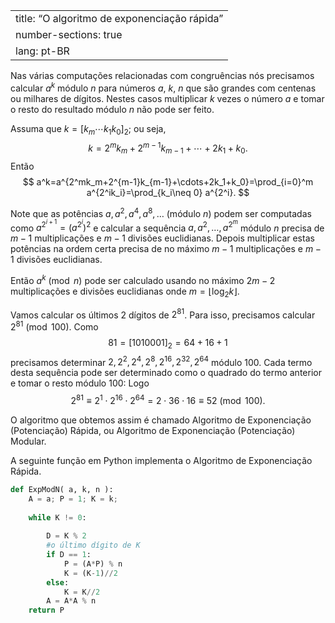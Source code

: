 
---
title: "O algoritmo de exponenciação rápida"
number-sections: true
lang: pt-BR
---

Nas várias computações relacionadas com congruências nós precisamos calcular $a^k$ módulo $n$ para números $a$, $k$, $n$ que são grandes com centenas ou milhares de dígitos. Nestes casos multiplicar $k$ vezes o número $a$ e  tomar o resto do resultado módulo $n$ não pode ser feito.

Assuma que $k=[k_m\cdots k_1k_0]_2$; ou seja,
$$
k=2^mk_m+2^{m-1}k_{m-1}+\cdots+2k_1+k_0.
$$
Então
$$
a^k=a^{2^mk_m+2^{m-1}k_{m-1}+\cdots+2k_1+k_0}=\prod_{i=0}^m a^{2^ik_i}=\prod_{k_i\neq 0} a^{2^i}.
$$

Note que as potências $a,a^2,a^4,a^8,\ldots$ (módulo $n$) podem ser computadas como $a^{2^{i+1}}=(a^{2^i})^2$ e calcular a sequência $a,a^2,\ldots,a^{2^m}$ módulo $n$ precisa de $m-1$ multiplicações e $m-1$ divisões euclidianas. Depois multiplicar estas potências na ordem certa precisa de no máximo $m-1$ multiplicações e $m-1$ divisões euclidianas.

Então $a^k\pmod n$ pode ser calculado usando no máximo $2m-2$ multiplicações e divisões euclidianas onde $m=\lfloor \log_2 k\rfloor$.

:::{#exm-}
Vamos calcular os últimos 2 dígitos de $2^{81}$. Para isso, precisamos calcular $2^{81}\pmod{100}$. Como
$$
81=[1010001]_2=64+16+1
$$
precisamos determinar $2,2^2,2^4,2^8,2^{16},2^{32},2^{64}$ módulo $100$. Cada termo desta sequência pode ser determinado como o quadrado do termo anterior e tomar o resto módulo $100$:
\begin{align*}
2&\equiv 2,\quad 2^2\equiv 4,\quad 2^4\equiv 16,\quad 2^8\equiv 56, \\
2^{16}&\equiv 36,\quad 2^{32}\equiv 96,\quad 2^{64}\equiv 16\pmod{100}.
\end{align*}
Logo
$$
2^{81}\equiv 2^{1}\cdot 2^{16}\cdot 2^{64}=2\cdot 36\cdot 16\equiv 52\pmod{100}.
$$
:::

O algoritmo que obtemos assim é chamado Algoritmo de Exponenciação (Potenciação) Rápida, ou Algoritmo de Exponenciação (Potenciação) Modular.

A seguinte função em Python implementa o Algoritmo de Exponenciação Rápida.
```python
def ExpModN( a, k, n ):
    A = a; P = 1; K = k;
    
    while K != 0:
        
        D = K % 2 
        #o último dígito de K  
        if D == 1: 
            P = (A*P) % n
            K = (K-1)//2
        else:
            K = K//2
        A = A*A % n
    return P
```

